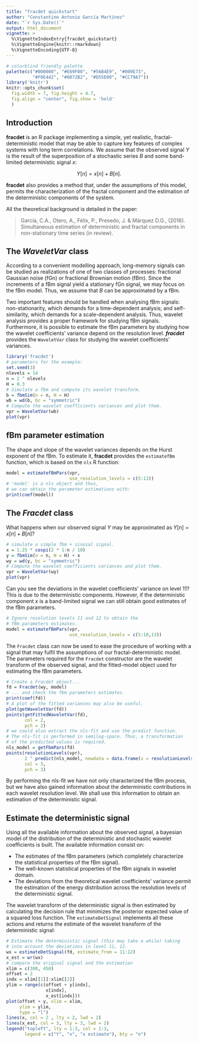 ```yaml
---
title: "fracdet quickstart"
author: "Constantino Antonio García Martínez"
date: "`r Sys.Date()`"
output: html_document
vignette: >
  %\VignetteIndexEntry{fracdet_quickstart}
  %\VignetteEngine{knitr::rmarkdown}
  %\VignetteEncoding{UTF-8}
---
```


```r
# colorblind friendly palette
palette(c("#000000", "#E69F00", "#56B4E9", "#009E73",
          "#F0E442", "#0072B2", "#D55E00", "#CC79A7"))
library('knitr')
knitr::opts_chunk$set(
  fig.width = 7, fig.height = 4.7,
  fig.align = "center", fig.show = 'hold'
  )
```

## Introduction
__fracdet__ is an R package implementing a simple, yet realistic,
fractal-deterministic model that may be able to capture key features of 
complex systems with long  term correlations. We assume that the observed 
signal $Y$ is the result of the superposition of a stochastic series $B$ and 
some band-limited deterministic signal $x$:

$$Y[n] = x[n] + B[n].$$
 
__fracdet__ also provides a method that, under the assumptions of this model,
permits the characterization of the fractal component and the  estimation of the
deterministic components of the system.

All the theoretical background is detailed in the paper:

> García, C.A., Otero, A., Félix, P., Presedo, J. & Márquez D.G., (2016). Simultaneous estimation of deterministic and fractal components in non-stationary time series (in review).

## The _WaveletVar_ class
According to a convenient modelling approach, long-memory signals can be 
studied as realizations of one of two classes of processes: fractional Gaussian noise (fGn) or fractional Brownian motion (fBm). Since the increments of a fBm signal yield a stationary fGn signal, we may focus on the fBm model. Thus, we
assume that $B$ can be approximated by a fBm.

Two important features should be handled when analysing fBm signals: 
non-stationarity, which demands for a time-dependent analysis; and 
self-similarity, which demands for a scale-dependent analysis. Thus, wavelet
analysis provides a proper framework for studying fBm signals. Furthermore, it 
is possible to estimate the fBm parameters by studying how the wavelet
coefficients' variance depend on the resolution level. ___fracdet___ provides 
the `WaveletVar` class for studying the wavelet coefficients' variances.

```r
library('fracdet')
# parameters for the example:
set.seed(3)
nlevels = 14
n = 2 ^ nlevels
H = 0.3
# Simulate a fbm and compute its wavelet transform.
b = fbmSim(n = n, H = H)
wb = wd(b, bc = "symmetric")
# Compute the wavelet coefficients variances and plot them.
vpr = WaveletVar(wb)
plot(vpr)
```

## fBm parameter estimation
The shape and slope of the wavelet variances  depends on the Hurst exponent of
the fBm. To estimate it, __fracdet__ provides the `estimatefBm` function, which
is based on the `nls` R function:

```r
model = estimatefBmPars(vpr,
                        use_resolution_levels = c(5:13))
# 'model' is a nls object and thus,
# we can obtain the parameter estimations with:
print(coef(model))
```

## The _Fracdet_ class
What happens when our observed signal $Y$ may be approximated as 
$Y[n] = x[n] + B[n]$?

```r
# simulate a simple fbm + sinusal signal.
x = 1.25 * cospi(2 * 1:n / 10)
y = fbmSim(n = n, H = H) + x
wy = wd(y, bc = "symmetric")
# Compute the wavelet coefficients variances and plot them.
vpr = WaveletVar(wy)
plot(vpr)
```

Can you see the deviations in the wavelet coefficients' variance on level 11?
This is due to the deterministic components. However, if the deterministic 
component $x$ is a band-limited signal we can still obtain good estimates
of the fBm parameters. 

```r
# Ignore resolution levels 11 and 12 to obtain the 
# fBm parameters estimates.
model = estimatefBmPars(vpr,
                        use_resolution_levels = c(5:10,13))

```

The `Fracdet` class can now be used to ease the procedure of working with a signal that may fulfil the assumptions of our fractal-deterministic model. The 
parameters required for the `Fracdet` constructor are the wavelet
transform of the observed signal,  and the fitted-model object used for
estimating the fBm parameters. 


```r
# Create a Fracdet object...
fd = Fracdet(wy, model)
# ... and check the fbm parameters estimates.
print(coef(fd))
# A plot of the fitted variances may also be useful.
plot(getWaveletVar(fd))
points(getFittedWaveletVar(fd),
       col = 2,
       pch = 2)
# we could also extract the nls-fit and use the predict function.
# The nls-fit is performed in semilog-space. Thus, a transformation
# of the predicted values is required.
nls_model = getFbmPars(fd)
points(resolutionLevels(vpr),
       2 ^ predict(nls_model, newdata = data.frame(x = resolutionLevels(vpr))),
       col = 3,
       pch = 3)
```

By performing the nls-fit we have not only characterized the fBm process, but we
have also gained information about the deterministic contributions in each 
wavelet resolution level. We shall use this information to obtain an estimation 
of the deterministic signal.

## Estimate the deterministic signal
Using all the available information about the observed signal, a bayesian model 
of the distribution of the deterministic and stochastic wavelet coefficients is
built. The available information consist on:

  * The estimates of the fBm parameters (which completely characterize the
  statistical properties of the fBm signal).
  * The well-known statistical properties of the fBm signals in wavelet domain.
  * The deviations from the theoretical wavelet coefficients' variance permit the
  estimation of the energy distribution across the resolution levels of the
  deterministic signal.

The wavelet transform of the deterministic signal is then estimated by calculating
the decision rule that minimizes the posterior expected value of a squared loss
function. The `estimateDetSignal` implements all these actions and returns the
estimate of the wavelet transform of the deterministic signal:

```r
# Estimate the deterministic signal (this may take a while) taking
# into account the deviations in level 11, 12. 
wx = estimateDetSignal(fd, estimate_from = 11:12)
x_est = wr(wx)
# compare the original signal and the estimation
xlim = c(300, 450)
offset = 2
indx = xlim[[1]]:xlim[[2]]
ylim = range(c(offset + y[indx],
               x[indx],
               x_est[indx]))
plot(offset + y, xlim = xlim,
     ylim = ylim,
     type = "l")
lines(x, col = 2 , lty = 2, lwd = 2)
lines(x_est, col = 3, lty = 3, lwd = 2)
legend("topleft", lty = 1:3, col = 1:3,
       legend = c("Y", "x", "x estimate"), bty = "n")
```
